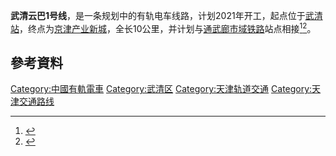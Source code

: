 {{天津未来建设}}
{{Infobox rail system-route
| rail_name=天津武清云巴1号线
| other_name=武清云巴1号线
|logo_filename=
| locale= {{CHN}}[[天津市|天津市]][[武清区|武清区]]
| service_type= [[胶轮有轨电车|胶轮有轨电车]]
| network=
| status=规划中
| stations=
| character=
| speed_km/h = 70
| linelength_km = 10
| rollingstock=[[比亚迪|比亚迪]]“云巴”胶轮有轨电车
| begin_operation=
| ridership=
| time_first=
| time_last=
| owner=
| operator=
| route_map=
}}
'''武清云巴1号线'''，是一条规划中的有轨电车线路，计划2021年开工，起点位于[[武清站|武清站]]，终点为[[京津产业新城|京津产业新城]]，全长10公里，并计划与[[通武廊市域铁路|通武廊市域铁路]]站点相接<ref>{{cite news |author1=陈忠权 |title=武清区规划建设云巴 无缝对接京津城际铁路 全长10公里 |url=http://epaper.tianjinwe.com/tjrb/h5/html5/2020-11/21/content_155_3628343.htm |work=天津日报 |date=2020-11-21}}</ref><ref>{{cite web |author1=天津武清 |title=【关注】武清区通武廊铁路、云巴建设最新消息来了！ |url=https://www.thepaper.cn/newsDetail_forward_9411475 |website=澎湃新闻 |accessdate=2020-09-29 |archive-date=2020-11-29 |archive-url=https://web.archive.org/web/20201129100255/https://www.thepaper.cn/newsDetail_forward_9411475 |dead-url=no }}</ref>。
==參考資料==
{{Reflist}}

{{天津轨道交通}}
{{中华人民共和国有轨电车和轻轨}}

{{DEFAULTSORT: Tian}}
[[Category:中國有軌電車|Category:中國有軌電車]]
[[Category:武清区|Category:武清区]]
[[Category:天津轨道交通|Category:天津轨道交通]]
[[Category:天津交通路线|Category:天津交通路线]]